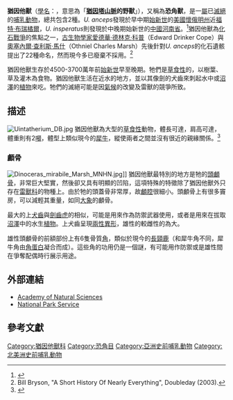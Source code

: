 {{Automatic taxobox
| taxon = Uintatherium
| name = 猶因他獸
| image = Uertknit.jpg
| image_width = 250px
| status = fossil
| fossil_range = [[始新世|始新世]],{{fossil range|45|37}}
| genus_authority = [[約瑟夫·萊迪|Leidy]], 1872
|subdivision_ranks = [[種|種]]
|subdivision =
*''U. anceps'' <small>Leidy, 1872</small>
*''U. insperatus'' <small>Tong & Wang 1981</small>
|synonyms =
*''Dinoceras'' <small>[[Othniel_Charles_Marsh|Marsh]], 1872</small>
*''Ditetrodon''
*''Elachoceras''
*''Octotomus''
*''Tinoceras''
*''Uintamastix''
}}

'''猶因他獸'''（[[學名|學名]]：{{lang|la|''Uintatherium''}}，意思為「'''[[猶因塔山脈|猶因塔山脈]]的野獸'''」），又稱為'''恐角獸'''，是一[[屬|屬]]已[[滅絕|滅絕]]的[[哺乳動物|哺乳動物]]，總共包含2種。''U. anceps''發現於早中期[[始新世|始新世]]的[[美國|美國]][[懷俄明州|懷俄明州]]近[[福特·布瑞橘爾|福特·布瑞橘爾]]，''U. insperatus''則發現於中晚期始新世的[[中國|中國]][[河南省|河南省]]。<ref name=TongWang>{{cite journal|last=Tong|first=Yongsheng|author2=Wang Jingwen|title=A SKULL OF ''UINTATHERIUM'' FROM HENAN|journal=Vertebrata PalAsiatica|date=July 1981|volume=XIX|issue=3|pages=208–214|url=http://www.ivpp.cas.cn/cbw/gjzdwxb/xbwzxz/200904/P020110413317457949207.pdf|access-date=2018-06-30|archive-date=2020-05-07|archive-url=https://web.archive.org/web/20200507130439/http://www.ivpp.cas.cn/cbw/gjzdwxb/xbwzxz/200904/P020110413317457949207.pdf|dead-url=no}}</ref>猶因他獸為[[化石戰爭|化石戰爭]]的焦點之一，[[古生物學家|古生物學家]][[愛德華·德林克·科普|愛德華·德林克·科普]]（Edward Drinker Cope）與[[奧塞內爾·查利斯·馬什|奧塞內爾·查利斯·馬什]]（Othniel Charles Marsh）先後針對''U. anceps''的化石遺骸提出了22種命名，然而現今多已廢棄不採用。<ref>Bill Bryson, "A Short History Of Nearly Everything", Doubleday (2003).</ref>

猶因他獸生存於4500-3700萬年前[[始新世|始新世]]早至晚期。牠們是[[草食性|草食性]]的，以樹葉、草及灌木為食物。猶因他獸生活在近水的地方，並以其像劍的犬齒來刺起水中或[[沼澤|沼澤]]的[[植物|植物]]來吃。牠們的滅絕可能是因[[氣候|氣候]]的改變及雷獸的競爭所致。

==描述==
[[Image:Uintatherium_DB.jpg|thumb]]
猶因他獸為大型的[[草食性|草食性]]動物，體長可達{{convert|4|m|ft|abbr=on}}，肩高可達{{convert|1.7|m|ft|abbr=on}}，體重則有2[[噸|噸]]，體型上類似現今的[[犀牛|犀牛]]，縱使兩者之間並沒有很近的親緣關係。<ref>{{Cite web |url=http://www.enchantedlearning.com/subjects/mammals/Iceagemammals.shtml |title=存档副本 |access-date=2018-06-30 |archive-date=2020-11-09 |archive-url=https://web.archive.org/web/20201109215347/https://www.enchantedlearning.com/subjects/mammals/Iceagemammals.shtml |dead-url=no }}</ref>

===顱骨===
[[File:Dinoceras_mirabile_Marsh_MNHN.jpg|thumb]]]]
猶因他獸最特別的地方是牠的[[頭顱骨|頭顱骨]]，非常巨大堅實，然後卻又具有明顯的凹陷，這項特殊的特徵除了猶因他獸外只存在[[雷獸科|雷獸科]]的物種上。由於牠的頭蓋骨非常厚，故[[顱腔|顱腔]]很細小。頭顱骨上有很多竇房，可以減輕其重量，如同[[大象|大象]]的顱骨。

最大的上[[犬齒|犬齒]]與[[劍齒虎|劍齒虎]]的相似，可能是用來作為防禦武器使用，或者是用來在拔取[[沼澤|沼澤]]中的水生[[植物|植物]]。上犬齒呈現[[兩性異形|兩性異形]]，雄性的較雌性的為大。

雄性頭顱骨的前額部份上有6隻骨質[[角_(動物)|角]]，類似於現今的[[長頸鹿|長頸鹿]]（和犀牛角不同，犀牛角由[[角蛋白|角蛋白]]凝合而成）。這些角的功用仍是一個謎，有可能用作防禦或是雄性間在爭奪配偶時行展示用途。

==外部連結==
* [http://www.ansp.org/museum/leidy/paleo/uintatherium.php Academy of Natural Sciences] {{Wayback|url=http://www.ansp.org/museum/leidy/paleo/uintatherium.php |date=20080923123148 }}
* [http://www.cr.nps.gov/history/online_books/fobu/sec4b.htm National Park Service] {{Wayback|url=http://www.cr.nps.gov/history/online_books/fobu/sec4b.htm |date=20051220222216 }}

==參考文獻==
{{Reflist}}
{{Taxonbar|from=Q131558}}

[[Category:猶因他獸科|Category:猶因他獸科]]
[[Category:恐角目|Category:恐角目]]
[[Category:亞洲史前哺乳動物|Category:亞洲史前哺乳動物]]
[[Category:北美洲史前哺乳動物|Category:北美洲史前哺乳動物]]